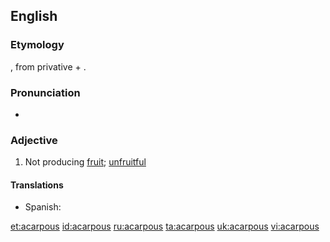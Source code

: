 ==English==

===Etymology===
{{etyl|grc}} {{term|ἄκαρπος|sc=polytonic|tr=akarpos||fruitless}}, from privative {{term|ἀ-|sc=polytonic}} + {{term|καρπός|sc=polytonic|tr=karpos||fruit}}.

===Pronunciation===
* {{IPA|/eɪˈkɑːpəs/}}

===Adjective===
{{en-adj|-}}

# {{botany}} Not producing [[fruit]]; [[unfruitful]]

====Translations====
{{trans-top|not producing fruit}}
* Spanish: {{t+|es|acarpo}}
{{trans-mid}}
{{trans-bottom}}

[[et:acarpous]]
[[id:acarpous]]
[[ru:acarpous]]
[[ta:acarpous]]
[[uk:acarpous]]
[[vi:acarpous]]
